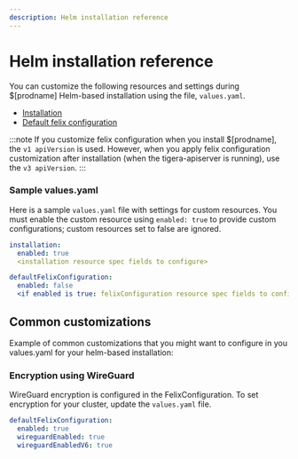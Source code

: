 ```yaml
---
description: Helm installation reference
---
```


# Helm installation reference

You can customize the following resources and settings during $[prodname] Helm-based installation using the file, `values.yaml`.

- [Installation](api.mdx#operator.tigera.io/v1.InstallationSpec)
- [Default felix configuration](../resources/felixconfig.mdx#spec)

:::note
If you customize felix configuration when you install $[prodname], the `v1 apiVersion` is used. However, when you apply
felix configuration customization after installation (when the tigera-apiserver is running), use the `v3 apiVersion`.
:::

### Sample values.yaml

Here is a sample `values.yaml` file with settings for custom resources. You must enable the custom resource using
`enabled: true` to provide custom configurations; custom resources set to false are ignored.

```yaml
installation:
  enabled: true
  <installation resource spec fields to configure>

defaultFelixConfiguration:
  enabled: false
  <if enabled is true: felixConfiguration resource spec fields to configure>
```

## Common customizations

Example of common customizations that you might want to configure in you values.yaml for your helm-based installation:

### Encryption using WireGuard
WireGuard encryption is configured in the FelixConfiguration. To set encryption for your cluster, update the `values.yaml` file.

```yaml
defaultFelixConfiguration:
  enabled: true
  wireguardEnabled: true
  wireguardEnabledV6: true
```